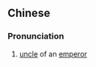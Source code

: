 ==Chinese==
{{zh-forms}}

===Pronunciation===
{{zh-pron
|m=huáng叔
|cat=n
}}

{{zh-noun}}

# {{lb|zh|literary}} [[uncle]] of an [[emperor]]